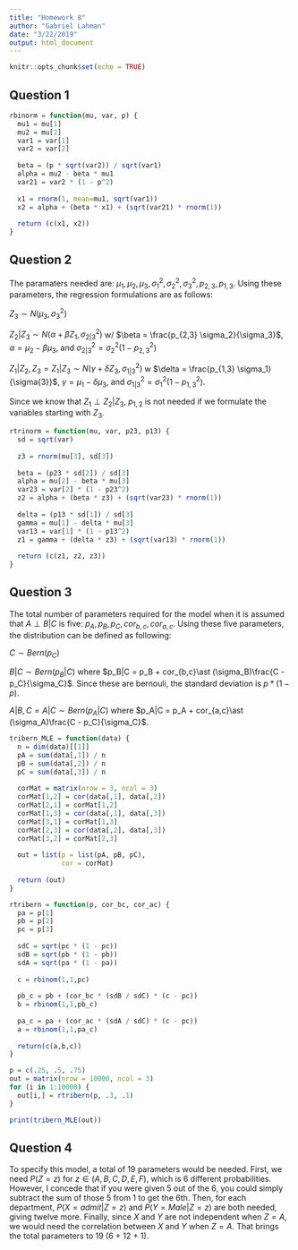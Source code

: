 ```yaml
---
title: "Homework 8"
author: "Gabriel Lahman"
date: "3/22/2019"
output: html_document
---
```


```r
knitr::opts_chunk$set(echo = TRUE)
```

## Question 1

```r
rbinorm = function(mu, var, p) {
  mu1 = mu[1]
  mu2 = mu[2]
  var1 = var[1]
  var2 = var[2]
  
  beta = (p * sqrt(var2)) / sqrt(var1)
  alpha = mu2 - beta * mu1
  var21 = var2 * (1 - p^2)
  
  x1 = rnorm(1, mean=mu1, sqrt(var1))
  x2 = alpha + (beta * x1) + (sqrt(var21) * rnorm(1))
  
  return (c(x1, x2))
}

```


## Question 2

The paramaters needed are: $\mu_1 , \mu_2 , \mu_3 , \sigma_1^2 , \sigma_2^2 , \sigma_3^2 , p_{2,3} , p_{1,3}$. Using these parameters, the regression formulations are as follows:

$Z_3 \sim N(\mu_3, \sigma_3^2)$

$Z_2 | Z_3 \sim N(\alpha + \beta Z_1 , \sigma_{2|3}^2)$ w/ $\beta = \frac{p_{2,3} \sigma_2}{\sigma_3}$, $\alpha = \mu_2 - \beta \mu_3$, and $\sigma_{2|3}^2 = \sigma_2^2 (1 - p_{2,3}^{2})$

$Z_1 | Z_2, Z_3 = Z_1 | Z_3 \sim N(\gamma + \delta Z_3 , \sigma_{1|3}^2)$ w\ $\delta = \frac{p_{1,3} \sigma_1}{\sigma{3}}$, $\gamma = \mu_1 - \delta \mu_3$, and $\sigma_{1|3}^2 = \sigma_1^2 (1 - p_{1,3}^2)$.

Since we know that $Z_1 \perp Z_2 | Z_3$, $p_{1,2}$ is not needed if we formulate the variables starting with $Z_3$.

```r
rtrinorm = function(mu, var, p23, p13) {
  sd = sqrt(var)
  
  z3 = rnorm(mu[3], sd[3])
  
  beta = (p23 * sd[2]) / sd[3]
  alpha = mu[2] - beta * mu[3]
  var23 = var[2] * (1 - p23^2)
  z2 = alpha + (beta * z3) + (sqrt(var23) * rnorm(1))
  
  delta = (p13 * sd[1]) / sd[3]
  gamma = mu[1] - delta * mu[3]
  var13 = var[1] * (1 - p13^2)
  z1 = gamma + (delta * z3) + (sqrt(var13) * rnorm(1))
  
  return (c(z1, z2, z3))
}

```



## Question 3

The total number of parameters required for the model when it is assumed that $A \perp B|C$ is five: $p_A, p_B, p_C, cor_{b,c}, cor_{a,c}$. Using these five parameters, the distribution can be defined as following:

$C \sim Bern(p_C)$

$B|C \sim Bern(p_B|C)$ where $p_B|C = p_B + cor_{b,c}\ast (\sigma_B)\frac{C - p_C}{\sigma_C}$. Since these are bernouli, the standard deviation is $p\ast (1-p)$.

$A|B,C = A|C \sim Bern(p_A|C)$ where $p_A|C = p_A + cor_{a,c}\ast (\sigma_A)\frac{C - p_C}{\sigma_C}$.

```r
tribern_MLE = function(data) {
  n = dim(data)[[1]]
  pA = sum(data[,1]) / n
  pB = sum(data[,2]) / n
  pC = sum(data[,3]) / n
  
  corMat = matrix(nrow = 3, ncol = 3)
  corMat[1,2] = cor(data[,1], data[,2])
  corMat[2,1] = corMat[1,2]
  corMat[1,3] = cor(data[,1], data[,3])
  corMat[3,1] = corMat[1,3]
  corMat[2,3] = cor(data[,2], data[,3])
  corMat[3,2] = corMat[2,3]
  
  out = list(p = list(pA, pB, pC),
             cor = corMat)
  
  return (out)
}

rtribern = function(p, cor_bc, cor_ac) {
  pa = p[1]
  pb = p[2]
  pc = p[3]
  
  sdC = sqrt(pc * (1 - pc))
  sdB = sqrt(pb * (1 - pb))
  sdA = sqrt(pa * (1 - pa))
  
  c = rbinom(1,1,pc)
  
  pb_c = pb + (cor_bc * (sdB / sdC) * (c - pc))
  b = rbinom(1,1,pb_c)
  
  pa_c = pa + (cor_ac * (sdA / sdC) * (c - pc))
  a = rbinom(1,1,pa_c)
  
  return(c(a,b,c))
}
```
```r
p = c(.25, .5, .75)
out = matrix(nrow = 10000, ncol = 3)
for (i in 1:10000) {
  out[i,] = rtribern(p, .3, .1)
}

print(tribern_MLE(out))
```


## Question 4

To specify this model, a total of 19 parameters would be needed. First, we need $P(Z = z)$ for $z \in (A,B,C,D,E,F)$, which is 6 different probabilities. However, I concede that if you were given 5 out of the 6, you could simply subtract the sum of those 5 from 1 to get the 6th. Then, for each department, $P(X = admit | Z = z)$ and $P(Y = Male | Z = z)$ are both needed, giving twelve more. Finally, since $X$ and $Y$ are not independent when $Z = A$, we would need the correlation between $X$ and $Y$ when $Z = A$. That brings the total parameters to 19 (6 + 12 + 1).
